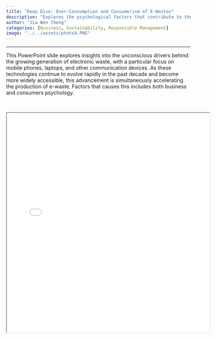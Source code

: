 ```yaml
---
title: "Deep Dive: Over-Consumption and Consumerism of E-Wastes"
description: "Explores the psychological factors that contribute to the increasing generation of electronic waste."
author: "Jia Wen Cheng"
categories: [Business, Sustainability, Responsible Management]
image: "../../assets/photo4.PNG"
---
```

---


This PowerPoint slide explores insights into the unconscious drivers behind the growing generation of electronic waste, with a particular focus on mobile phones, laptops, and other communication devices. As these technologies continue to evolve rapidly in the past decade and become more widely accessible, this advancement is simultaneously accelerating the production of e-waste. Factors that causes this includes both business and consumers psychology.

<br>

<iframe src="../assets/project4.pdf" width="110%" height="600px"></iframe>